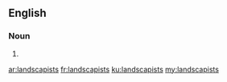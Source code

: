 ==English==

===Noun===
{{head|en}}

# {{plural of|landscapist}}

[[ar:landscapists]]
[[fr:landscapists]]
[[ku:landscapists]]
[[my:landscapists]]